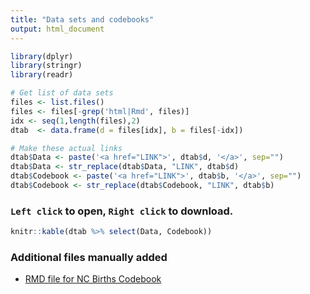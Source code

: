 ```yaml
---
title: "Data sets and codebooks"
output: html_document
---
```


```r
library(dplyr)
library(stringr)
library(readr)
```

```r
# Get list of data sets
files <- list.files()
files <- files[-grep('html|Rmd', files)]
idx <- seq(1,length(files),2)
dtab  <- data.frame(d = files[idx], b = files[-idx])

# Make these actual links
dtab$Data <- paste('<a href="LINK">', dtab$d, '</a>', sep="")
dtab$Data <- str_replace(dtab$Data, "LINK", dtab$d)
dtab$Codebook <- paste('<a href="LINK">', dtab$b, '</a>', sep="")
dtab$Codebook <- str_replace(dtab$Codebook, "LINK", dtab$b)

```

<!-- unholy hack to make following two tables less wide and the same wide -->
<style type="text/css">
table {
   max-width: 50%;
}
</style>

### `Left click` to open, `Right click` to download.
```r
knitr::kable(dtab %>% select(Data, Codebook))
```

### Additional files manually added
* [RMD file for NC Births Codebook](NCBirthsCodebook.Rmd)